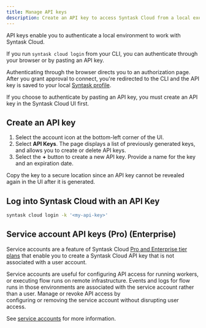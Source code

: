 ```yaml
---
title: Manage API keys
description: Create an API key to access Syntask Cloud from a local execution environment.
---
```


API keys enable you to authenticate a local environment to work with Syntask Cloud.

If you run `syntask cloud login` from your CLI, you can authenticate through your browser or by pasting an API key.

Authenticating through the browser directs you to an authorization page.
After you grant approval to connect, you're redirected to the CLI and the API key is saved to your local 
[Syntask profile](/3.0/manage/settings-and-profiles/).

If you choose to authenticate by pasting an API key, you must create an API key in the Syntask Cloud UI first.

## Create an API key

1. Select the account icon at the bottom-left corner of the UI.
2. Select **API Keys**.
The page displays a list of previously generated keys, and allows you to create or delete API keys.
3. Select the **+** button to create a new API key.
Provide a name for the key and an expiration date.

<Warning>
Copy the key to a secure location since an API key cannot be revealed again in the UI after it is generated. 
</Warning>

## Log into Syntask Cloud with an API Key

```bash
syntask cloud login -k '<my-api-key>'
```

## Service account API keys (Pro) (Enterprise)

Service accounts are a feature of Syntask Cloud [Pro and Enterprise tier plans](https://www.syntask.khulnasoft.com/pricing) that enable you to 
create a Syntask Cloud API key that is not associated with a user account.

Service accounts are useful for configuring API access for running workers, or executing flow runs on remote infrastructure. 
Events and logs for flow runs in those environments are associated with the service account rather than a user. Manage or revoke API access by  
configuring or removing the service account without disrupting user access.

See [service accounts](/3.0/manage/cloud/manage-users/service-accounts/) for more information.

